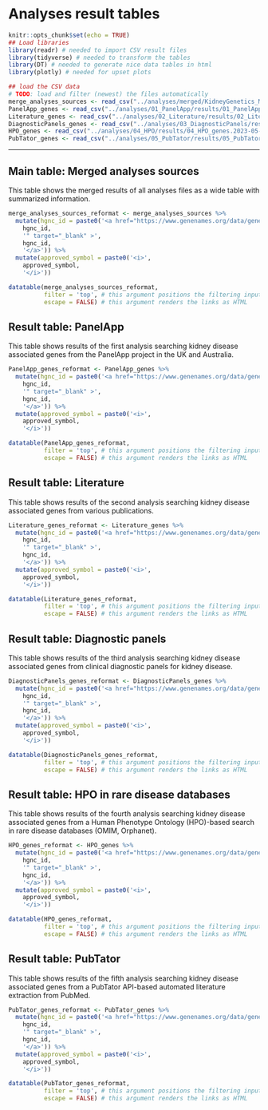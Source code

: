 # Analyses result tables {#analyses-tables}

```r
knitr::opts_chunk$set(echo = TRUE)
## Load libraries
library(readr) # needed to import CSV result files
library(tidyverse) # needed to transform the tables
library(DT) # needed to generate nice data tables in html
library(plotly) # needed for upset plots
```

```r
## load the CSV data
# TODO: load and filter (newest) the files automatically 
merge_analyses_sources <- read_csv("../analyses/merged/KidneyGenetics_MergeAnalysesSources.2023-05-18.csv")
PanelApp_genes <- read_csv("../analyses/01_PanelApp/results/01_PanelApp_genes.2023-05-18.csv")
Literature_genes <- read_csv("../analyses/02_Literature/results/02_Literature_genes.2023-05-18.csv")
DiagnosticPanels_genes <- read_csv("../analyses/03_DiagnosticPanels/results/03_DiagnosticPanels_genes.2023-05-18.csv")
HPO_genes <- read_csv("../analyses/04_HPO/results/04_HPO_genes.2023-05-18.csv")
PubTator_genes <- read_csv("../analyses/05_PubTator/results/05_PubTator_genes.2023-05-18.csv")
```
---


## Main table: Merged analyses sources

This table shows the merged results of all analyses files as a wide table with summarized information.

```r
merge_analyses_sources_reformat <- merge_analyses_sources %>%
  mutate(hgnc_id = paste0('<a href="https://www.genenames.org/data/gene-symbol-report/#!/hgnc_id/HGNC:',
    hgnc_id,
    '" target="_blank" >',
    hgnc_id,
    '</a>')) %>%
  mutate(approved_symbol = paste0('<i>',
    approved_symbol,
    '</i>'))

datatable(merge_analyses_sources_reformat,
          filter = 'top', # this argument positions the filtering input at the top of the table
          escape = FALSE) # this argument renders the links as HTML
```


## Result table: PanelApp

This table shows results of the first analysis searching kidney disease associated genes from the PanelApp project in the UK and Australia.

```r
PanelApp_genes_reformat <- PanelApp_genes %>%
  mutate(hgnc_id = paste0('<a href="https://www.genenames.org/data/gene-symbol-report/#!/hgnc_id/HGNC:',
    hgnc_id,
    '" target="_blank" >',
    hgnc_id,
    '</a>')) %>%
  mutate(approved_symbol = paste0('<i>',
    approved_symbol,
    '</i>'))

datatable(PanelApp_genes_reformat,
          filter = 'top', # this argument positions the filtering input at the top of the table
          escape = FALSE) # this argument renders the links as HTML
```


## Result table: Literature

This table shows results of the second analysis searching kidney disease associated genes from various publications.

```r
Literature_genes_reformat <- Literature_genes %>%
  mutate(hgnc_id = paste0('<a href="https://www.genenames.org/data/gene-symbol-report/#!/hgnc_id/HGNC:',
    hgnc_id,
    '" target="_blank" >',
    hgnc_id,
    '</a>')) %>%
  mutate(approved_symbol = paste0('<i>',
    approved_symbol,
    '</i>'))

datatable(Literature_genes_reformat,
          filter = 'top', # this argument positions the filtering input at the top of the table
          escape = FALSE) # this argument renders the links as HTML
```


## Result table: Diagnostic panels

This table shows results of the third analysis searching kidney disease associated genes from clinical diagnostic panels for kidney disease.

```r
DiagnosticPanels_genes_reformat <- DiagnosticPanels_genes %>%
  mutate(hgnc_id = paste0('<a href="https://www.genenames.org/data/gene-symbol-report/#!/hgnc_id/HGNC:',
    hgnc_id,
    '" target="_blank" >',
    hgnc_id,
    '</a>')) %>%
  mutate(approved_symbol = paste0('<i>',
    approved_symbol,
    '</i>'))

datatable(DiagnosticPanels_genes_reformat,
          filter = 'top', # this argument positions the filtering input at the top of the table
          escape = FALSE) # this argument renders the links as HTML
```


## Result table: HPO in rare disease databases

This table shows results of the fourth analysis searching kidney disease associated genes from a Human Phenotype Ontology (HPO)-based search in rare disease databases (OMIM, Orphanet).

```r
HPO_genes_reformat <- HPO_genes %>%
  mutate(hgnc_id = paste0('<a href="https://www.genenames.org/data/gene-symbol-report/#!/hgnc_id/HGNC:',
    hgnc_id,
    '" target="_blank" >',
    hgnc_id,
    '</a>')) %>%
  mutate(approved_symbol = paste0('<i>',
    approved_symbol,
    '</i>'))

datatable(HPO_genes_reformat,
          filter = 'top', # this argument positions the filtering input at the top of the table
          escape = FALSE) # this argument renders the links as HTML
```


## Result table: PubTator

This table shows results of the fifth analysis searching kidney disease associated genes from a PubTator API-based automated literature extraction from PubMed.

```r
PubTator_genes_reformat <- PubTator_genes %>%
  mutate(hgnc_id = paste0('<a href="https://www.genenames.org/data/gene-symbol-report/#!/hgnc_id/HGNC:',
    hgnc_id,
    '" target="_blank" >',
    hgnc_id,
    '</a>')) %>%
  mutate(approved_symbol = paste0('<i>',
    approved_symbol,
    '</i>'))

datatable(PubTator_genes_reformat,
          filter = 'top', # this argument positions the filtering input at the top of the table
          escape = FALSE) # this argument renders the links as HTML
```